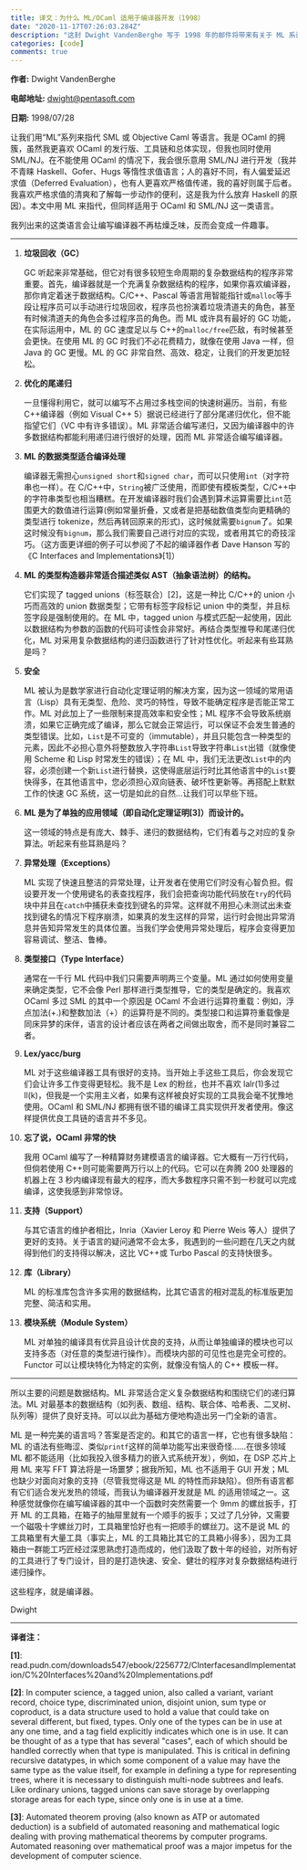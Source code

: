 ```yaml
---
title: 译文：为什么 ML/OCaml 适用于编译器开发（1998）
date: "2020-11-17T07:26:03.284Z"
description: "这封 Dwight VandenBerghe 写于 1998 年的邮件将带来有关于 ML 系语言尤其适用于编译器开发的观点。"
categories: [code]
comments: true
---
```


**作者:** Dwight VandenBerghe

**电邮地址:** dwight@pentasoft.com

**日期:** 1998/07/28

让我们用“ML”系列来指代 SML 或 Objective Caml 等语言。我是 OCaml 的拥簇，虽然我更喜欢 OCaml 的发行版、工具链和总体实现，但我也同时使用 SML/NJ。在不能使用 OCaml 的情况下，我会很乐意用 SML/NJ 进行开发（我并不青睐 Haskell、Gofer、Hugs 等惰性求值语言；人的喜好不同，有人偏爱延迟求值（Deferred Evaluation），也有人更喜欢严格值传递，我的喜好则属于后者。我喜欢严格求值的清爽和了解每一步动作的便利，这是我为什么放弃 Haskell 的原因）。本文中用 ML 来指代，但同样适用于 OCaml 和 SML/NJ 这一类语言。

我列出来的这类语言会让编写编译器不再枯燥乏味，反而会变成一件趣事。

---

1. **垃圾回收（GC）**

   GC 听起来非常基础，但它对有很多较短生命周期的复杂数据结构的程序非常重要。首先，编译器就是一个充满复杂数据结构的程序，如果你喜欢编译器，那你肯定着迷于数据结构。C/C++、Pascal 等语言用智能指针或`malloc`等手段让程序员可以手动进行垃圾回收，程序员也扮演着垃圾清道夫的角色，甚至有时候清道夫的角色会多过程序员的角色。而 ML 或许具有最好的 GC 功能，在实际运用中，ML 的 GC 速度足以与 C++的`malloc/free`匹敌，有时候甚至会更快。在使用 ML 的 GC 时我们不必花费精力，就像在使用 Java 一样，但 Java 的 GC 更慢。ML 的 GC 非常自然、高效、稳定，让我们的开发更加轻松。

2. **优化的尾递归**

   一旦懂得利用它，就可以编写不占用过多栈空间的快速树遍历。当前，有些 C++编译器（例如 Visual C++ 5）据说已经进行了部分尾递归优化，但不能指望它们（VC 中有许多错误）。ML 非常适合编写递归，又因为编译器中的许多数据结构都能利用递归进行很好的处理，因而 ML 非常适合编写编译器。

3. **ML 的数据类型适合编译处理**

   编译器无需担心`unsigned short`和`signed char`，而可以只使用`int`（对字符串也一样）。在 C/C++中，`String`被广泛使用，而即使有模板类型，C/C++中的字符串类型也相当糟糕。在开发编译器时我们会遇到算术运算需要比`int`范围更大的数值进行运算(例如常量折叠，又或者是把基础数值类型向更精确的类型进行 tokenize，然后再转回原来的形式)，这时候就需要`bignum`了。如果这时候没有`bignum`，那么我们需要自己进行对应的实现，或者用其它的奇技淫巧。（这方面更详细的例子可以参阅了不起的编译器作者 Dave Hanson 写的《C
   Interfaces and Implementations》[1]）

4. **ML 的类型构造器非常适合描述类似 AST（抽象语法树）的结构。**

   它们实现了 tagged unions（标签联合）[2]，这是一种比 C/C++的 union 小巧而高效的 union 数据类型；它带有标签字段标记 union 中的类型，并且标签字段是强制使用的。在 ML 中，tagged union 与模式匹配一起使用，因此以数据结构为参数的函数的代码可读性会非常好。再结合类型推导和尾递归优化，ML 对采用复杂数据结构的递归函数进行了针对性优化。听起来有些耳熟是吗？

5. **安全**

   ML 被认为是数学家进行自动化定理证明的解决方案，因为这一领域的常用语言（Lisp）具有无类型、危险、灵巧的特性，导致不能确定程序是否能正常工作。ML 对此加上了一些限制来提高效率和安全性；ML 程序不会导致系统崩溃，如果它正确完成了编译，那么它就会正常运行，可以保证不会发生普通的类型错误。比如，`List`是不可变的（immutable），并且只能包含一种类型的元素，因此不必担心意外将整数放入字符串`List`导致字符串`List`出错（就像使用 Scheme 和 Lisp 时常发生的错误）；在 ML 中，我们无法更改`List`中的内容，必须创建一个新`List`进行替换，这使得底层运行时比其他语言中的`List`要快得多，在其他语言中，您必须担心双向链表、破坏性更新等。再搭配上默默工作的快速 GC 系统，这一切是如此的自然…让我们可以早些下班。

6. **ML 是为了单独的应用领域（即自动化定理证明[3]）而设计的。**

   这一领域的特点是有庞大、棘手、递归的数据结构，它们有着与之对应的复杂算法。听起来有些耳熟是吗？

7. **异常处理（Exceptions）**

   ML 实现了快速且整洁的异常处理，让开发者在使用它们时没有心智负担。假设要开发一个使用键名的表查找程序，我们会把查询功能代码放在`try`的代码块中并且在`catch`中捕获未查找到键名的异常。这样就不用担心未测试出未查找到键名的情况下程序崩溃，如果真的发生这样的异常，运行时会抛出异常消息并告知异常发生的具体位置。当我们学会使用异常处理后，程序会变得更加容易调试、整洁、鲁棒。

8. **类型接口（Type Interface）**

   通常在一千行 ML 代码中我们只需要声明两三个变量。ML 通过如何使用变量来确定类型，它不会像 Perl 那样进行类型推导，它的类型是确定的。我喜欢 OCaml 多过 SML 的其中一个原因是 OCaml 不会进行运算符重载：例如，浮点加法(+.)和整数加法（+）的运算符是不同的。类型接口和运算符重载像是同床异梦的床伴，语言的设计者应该在两者之间做出取舍，而不是同时兼容二者。

9. **Lex/yacc/burg**

   ML 对于这些编译器工具有很好的支持。当开始上手这些工具后，你会发现它们会让许多工作变得更轻松。我不是 Lex 的粉丝，也并不喜欢 lalr(1)多过 ll(k)，但我是一个实用主义者，如果有这样被良好实现的工具我会毫不犹豫地使用。OCaml 和 SML/NJ 都拥有很不错的编译工具实现供开发者使用。像这样提供优良工具链的语言并不多见。

10. **忘了说，OCaml 非常的快**

    我用 OCaml 编写了一种精算财务建模语言的编译器。它大概有一万行代码，但倘若使用 C++则可能需要两万行以上的代码。它可以在奔腾 200 处理器的机器上在 3 秒内编译现有最大的程序，而大多数程序只需不到一秒就可以完成编译，这使我感到非常惊讶。

11. **支持（Support）**

    与其它语言的维护者相比，Inria（Xavier Leroy 和 Pierre Weis 等人）提供了更好的支持。关于语言的疑问通常不会太多，我遇到的一些问题在几天之内就得到他们的支持得以解决，这比 VC++或 Turbo Pascal 的支持快很多。

12. **库（Library）**

    ML 的标准库包含许多实用的数据结构，比其它语言的相对混乱的标准版更加完整、简洁和实用。

13. **模块系统（Module System）**

    ML 对单独的编译具有优异且设计优良的支持，从而让单独编译的模块也可以支持多态（对任意的类型进行操作）。而模块内部的可见性也是完全可控的。Functor 可以让模块特化为特定的实例，就像没有恼人的 C++ 模板一样。

---

所以主要的问题是数据结构。ML 非常适合定义复杂数据结构和围绕它们的递归算法。ML 对最基本的数据结构（如列表、数组、结构、联合体、哈希表、二叉树、队列等）提供了良好支持。可以以此为基础方便地构造出另一门全新的语言。

ML 是一种完美的语言吗？答案是否定的。和其它的语言一样，它也有很多缺陷：ML 的语法有些晦涩、类似`printf`这样的简单功能写出来很奇怪……在很多领域 ML 都不能适用（比如我投入很多精力的嵌入式系统开发），例如，在 DSP 芯片上用 ML 来写 FFT 算法将是一场噩梦；据我所知，ML 也不适用于 GUI 开发；ML 也缺少对面向对象的支持（尽管我觉得这是 ML 的特性而非缺陷）。但所有语言都有它们适合发光发热的领域，而我认为编译器开发就是 ML 的适用领域之一。这种感觉就像你在编写编译器的其中一个函数时突然需要一个 9mm 的螺丝扳手，打开 ML 的工具箱，在箱子的抽屉里就有一个顺手的扳手；又过了几分钟，又需要一个磁吸十字螺丝刀时，工具箱里恰好也有一把顺手的螺丝刀。这不是说 ML 的工具箱里有大量工具（事实上，ML 的工具箱比其它的工具箱小得多），因为工具箱由一群能工巧匠经过深思熟虑打造而成的，他们汲取了数十年的经验，对所有好的工具进行了专门设计，目的是打造快速、安全、健壮的程序对复杂数据结构进行递归操作。

这些程序，就是编译器。

Dwight

---

**译者注：**

**[1]**: read.pudn.com/downloads547/ebook/2256772/CInterfacesandImplementation/C%20Interfaces%20and%20Implementations.pdf

**[2]**: In computer science, a tagged union, also called a variant, variant record, choice type, discriminated union, disjoint union, sum type or coproduct, is a data structure used to hold a value that could take on several different, but fixed, types. Only one of the types can be in use at any one time, and a tag field explicitly indicates which one is in use. It can be thought of as a type that has several "cases", each of which should be handled correctly when that type is manipulated. This is critical in defining recursive datatypes, in which some component of a value may have the same type as the value itself, for example in defining a type for representing trees, where it is necessary to distinguish multi-node subtrees and leafs. Like ordinary unions, tagged unions can save storage by overlapping storage areas for each type, since only one is in use at a time.

**[3]**: Automated theorem proving (also known as ATP or automated deduction) is a subfield of automated reasoning and mathematical logic dealing with proving mathematical theorems by computer programs. Automated reasoning over mathematical proof was a major impetus for the development of computer science.

